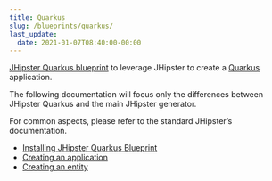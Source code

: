 ```yaml
---
title: Quarkus
slug: /blueprints/quarkus/
last_update:
  date: 2021-01-07T08:40:00-00:00
---
```


[JHipster Quarkus blueprint](https://github.com/jhipster/generator-jhipster-quarkus) to leverage JHipster to create a [Quarkus](https://quarkus.io/) application.

The following documentation will focus only the differences between JHipster Quarkus and the main JHipster generator.

For common aspects, please refer to the standard JHipster’s documentation.

- [Installing JHipster Quarkus Blueprint](/blueprints/quarkus/installing-jhipster-quarkus/)
- [Creating an application](/blueprints/quarkus/creating-an-application/)
- [Creating an entity](/blueprints/quarkus/creating-an-entity/)
